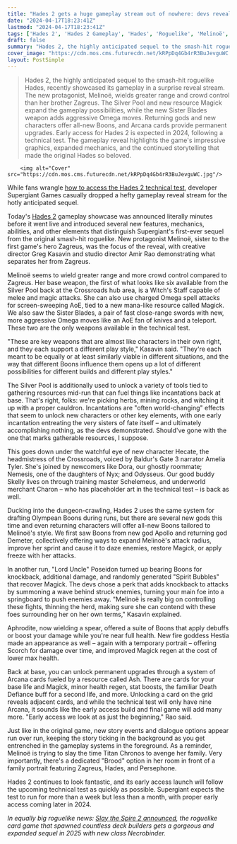 ```yaml
---
title: "Hades 2 gets a huge gameplay stream out of nowhere: devs reveal new features, characters, Boons, and more in the roguelike sequel ahead of its technical test"
date: "2024-04-17T18:23:41Z"
lastmod: "2024-04-17T18:23:41Z"
tags: ['Hades 2', 'Hades 2 Gameplay', 'Hades', 'Roguelike', 'Melinoë', "Witch's Staff", 'Olympean Boons', 'Apollo', 'Demeter', 'Poseidon', 'Arcana Cards', 'Supergiant Games']
draft: false
summary: "Hades 2, the highly anticipated sequel to the smash-hit roguelike Hades, recently showcased its gameplay in a surprise reveal stream. The new protagonist, Melinoë, wields greater range and crowd control than her brother Zagreus. The Silver Pool and new resource Magick expand the gameplay possibilities, while the new Sister Blades weapon adds aggressive Omega moves. Returning gods and new characters offer all-new Boons, and Arcana cards provide permanent upgrades. Early access for Hades 2 is expected in 2024, following a technical test. The gameplay reveal highlights the game's impressive graphics, expanded mechanics, and the continued storytelling that made the original Hades so beloved."
cover_image: "https://cdn.mos.cms.futurecdn.net/kRPpDq4Gb4rR3BuJevguWC.jpg" 
layout: PostSimple
---
```

> Hades 2, the highly anticipated sequel to the smash-hit roguelike Hades, recently showcased its gameplay in a surprise reveal stream. The new protagonist, Melinoë, wields greater range and crowd control than her brother Zagreus. The Silver Pool and new resource Magick expand the gameplay possibilities, while the new Sister Blades weapon adds aggressive Omega moves. Returning gods and new characters offer all-new Boons, and Arcana cards provide permanent upgrades. Early access for Hades 2 is expected in 2024, following a technical test. The gameplay reveal highlights the game's impressive graphics, expanded mechanics, and the continued storytelling that made the original Hades so beloved.


        <img alt="Cover" src="https://cdn.mos.cms.futurecdn.net/kRPpDq4Gb4rR3BuJevguWC.jpg"/>
        
While fans wrangle [<u>how to access the Hades 2 technical test</u>](https://www.gamesradar.com/hades-2-technical-test-sign-up-access/), developer Supergiant Games casually dropped a hefty gameplay reveal stream for the hotly anticipated sequel.

Today's [<u>Hades 2</u>](https://www.gamesradar.com/hades-2-guide/) gameplay showcase was announced literally minutes before it went live and introduced several new features, mechanics, abilities, and other elements that distinguish Supergiant's first-ever sequel from the original smash-hit roguelike. New protagonist Melinoë, sister to the first game's hero Zagreus, was the focus of the reveal, with creative director Greg Kasavin and studio director Amir Rao demonstrating what separates her from Zagreus. 

Melinoë seems to wield greater range and more crowd control compared to Zagreus. Her base weapon, the first of what looks like six available from the Silver Pool back at the Crossroads hub area, is a Witch's Staff capable of melee and magic attacks. She can also use charged Omega spell attacks for screen-sweeping AoE, tied to a new mana-like resource called Magick. We also saw the Sister Blades, a pair of fast close-range swords with new, more aggressive Omega moves like an AoE fan of knives and a teleport. These two are the only weapons available in the technical test. 

"These are key weapons that are almost like characters in their own right, and they each support a different play style," Kasavin said. "They're each meant to be equally or at least similarly viable in different situations, and the way that different Boons influence them opens up a lot of different possibilities for different builds and different play styles." 

The Silver Pool is additionally used to unlock a variety of tools tied to gathering resources mid-run that can fuel things like incantations back at base. That's right, folks: we're picking herbs, mining rocks, and witching it up with a proper cauldron. Incantations are "often world-changing" effects that seem to unlock new characters or other key elements, with one early incantation entreating the very sisters of fate itself – and ultimately accomplishing nothing, as the devs demonstrated. Should've gone with the one that marks gatherable resources, I suppose. 



This goes down under the watchful eye of new character Hecate, the headmistress of the Crossroads, voiced by Baldur's Gate 3 narrator Amelia Tyler. She's joined by newcomers like Dora, our ghostly roommate; Nemesis, one of the daughters of Nyx; and Odysseus. Our good buddy Skelly lives on through training master Schelemeus, and underworld merchant Charon – who has placeholder art in the technical test – is back as well. 

Ducking into the dungeon-crawling, Hades 2 uses the same system for drafting Olympean Boons during runs, but there are several new gods this time and even returning characters will offer all-new Boons tailored to Melinoë's style. We first saw Boons from new god Apollo and returning god Demeter, collectively offering ways to expand Melinoë's attack radius, improve her sprint and cause it to daze enemies, restore Magick, or apply freeze with her attacks. 

In another run, "Lord Uncle" Poseidon turned up bearing Boons for knockback, additional damage, and randomly generated "Spirit Bubbles" that recover Magick. The devs chose a perk that adds knockback to attacks by summoning a wave behind struck enemies, turning your main foe into a springboard to push enemies away. "Melinoë is really big on controlling these fights, thinning the herd, making sure she can contend with these foes surrounding her on her own terms," Kasavin explained.



Aphrodite, now wielding a spear, offered a suite of Boons that apply debuffs or boost your damage while you're near full health. New fire goddess Hestia made an appearance as well – again with a temporary portrait – offering Scorch for damage over time, and improved Magick regen at the cost of lower max health. 

Back at base, you can unlock permanent upgrades through a system of Arcana cards fueled by a resource called Ash. There are cards for your base life and Magick, minor health regen, stat boosts, the familiar Death Defiance buff for a second life, and more. Unlocking a card on the grid reveals adjacent cards, and while the technical test will only have nine Arcana, it sounds like the early access build and final game will add many more. "Early access we look at as just the beginning," Rao said. 

Just like in the original game, new story events and dialogue options appear run over run, keeping the story ticking in the background as you get entrenched in the gameplay systems in the foreground. As a reminder, Melinoë is trying to slay the time Titan Chronos to avenge her family. Very importantly, there's a dedicated "Brood" option in her room in front of a family portrait featuring Zagreus, Hades, and Persephone. 

Hades 2 continues to look fantastic, and its early access launch will follow the upcoming technical test as quickly as possible. Supergiant expects the test to run for more than a week but less than a month, with proper early access coming later in 2024. 

*In equally big roguelike news: *[<u><em>Slay the Spire 2 announced</em></u>](https://www.gamesradar.com/slay-the-spire-2-announced-the-roguelike-card-game-that-spawned-countless-deck-builders-gets-a-gorgeous-and-expanded-sequel-in-2025-with-new-class-necrobinder/)*, the roguelike card game that spawned countless deck builders gets a gorgeous and expanded sequel in 2025 with new class Necrobinder.*
        